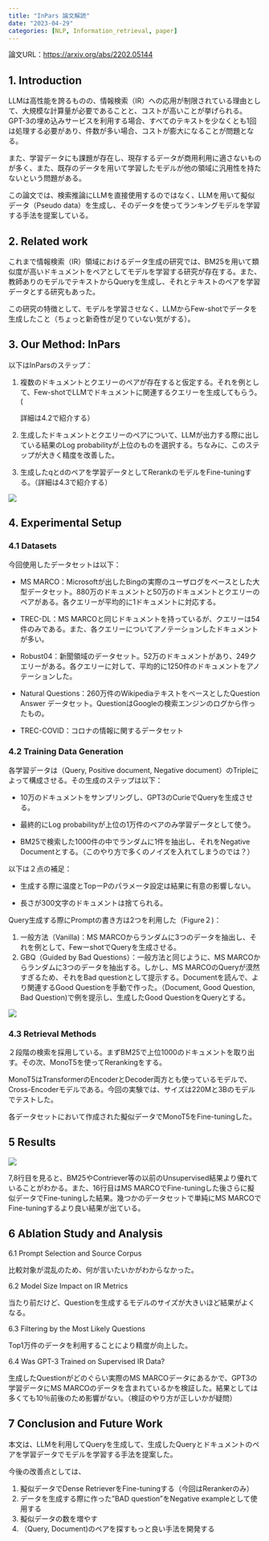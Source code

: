 ```yaml
---
title: "InPars 論文解読"
date: "2023-04-29"
categories: [NLP, Information_retrieval, paper]
---
```


論文URL：<https://arxiv.org/abs/2202.05144>

## 1. Introduction

LLMは高性能を誇るものの、情報検索（IR）への応用が制限されている理由として、大規模な計算量が必要であることと、コストが高いことが挙げられる。GPT-3の埋め込みサービスを利用する場合、すべてのテキストを少なくとも1回は処理する必要があり、件数が多い場合、コストが膨大になることが問題となる。

また、学習データにも課題が存在し、現存するデータが商用利用に適さないものが多く、また、既存のデータを用いて学習したモデルが他の領域に汎用性を持たないという問題がある。

この論文では、検索推論にLLMを直接使用するのではなく、LLMを用いて擬似データ（Pseudo data）を生成し、そのデータを使ってランキングモデルを学習する手法を提案している。

## 2. Related work

これまで情報検索（IR）領域におけるデータ生成の研究では、BM25を用いて類似度が高いドキュメントをペアとしてモデルを学習する研究が存在する。また、教師ありのモデルでテキストからQueryを生成し、それとテキストのペアを学習データとする研究もあった。

この研究の特徴として、モデルを学習させなく、LLMからFew-shotでデータを生成したこと（ちょっと新奇性が足りていない気がする）。

## 3. Our Method: InPars

以下はInParsのステップ：

1.  複数のドキュメントとクエリーのペアが存在すると仮定する。それを例として、Few-shotでLLMでドキュメントに関連するクエリーを生成してもらう。(

    詳細は4.2で紹介する）

2.  生成したドキュメントとクエリーのペアについて、LLMが出力する際に出している結果のLog probabilityが上位のものを選択する。ちなみに、このステップが大きく精度を改善した。

3.  生成したqとdのペアを学習データとしてRerankのモデルをFine-tuningする。（詳細は4.3で紹介する）

![](images/paste-1.png)

## 4. Experimental Setup

### 4.1 Datasets

今回使用したデータセットは以下：

-   MS MARCO：Microsoftが出したBingの実際のユーザログをベースとした大型データセット。880万のドキュメントと50万のドキュメントとクエリーのペアがある。各クエリーが平均的に1ドキュメントに対応する。

-   TREC-DL：MS MARCOと同じドキュメントを持っているが、クエリーは54件のみである。また、各クエリーについてアノテーションしたドキュメントが多い。

-   Robust04：新聞領域のデータセット。52万のドキュメントがあり、249クエリーがある。各クエリーに対して、平均的に1250件のドキュメントをアノテーションした。

-   Natural Questions：260万件のWikipediaテキストをベースとしたQuestion Answer データセット。QuestionはGoogleの検索エンジンのログから作ったもの。

-   TREC-COVID：コロナの情報に関するデータセット

### 4.2 Training Data Generation

各学習データは（Query, Positive document, Negative document）のTripleによって構成させる。その生成のステップは以下：

-   10万のドキュメントをサンプリングし、GPT3のCurieでQueryを生成させる。

-   最終的にLog probabilityが上位の1万件のペアのみ学習データとして使う。

-   BM25で検索した1000件の中でランダムに1件を抽出し、それをNegative Documentとする。（このやり方で多くのノイズを入れてしまうのでは？）

以下は２点の補足：

-   生成する際に温度とTopーPのパラメータ設定は結果に有意の影響しない。

-   長さが300文字のドキュメントは捨てられる。

Query生成する際にPromptの書き方は2つを利用した（Figure２)：

1.  一般方法（Vanilla)：MS MARCOからランダムに3つのデータを抽出し、それを例として、FewーshotでQueryを生成させる。
2.  GBQ（Guided by Bad Questions）：一般方法と同じように、MS MARCOからランダムに3つのデータを抽出する。しかし、MS MARCOのQueryが漠然すぎるため、それをBad questionとして提示する。Documentを読んで、より関連するGood Questionを手動で作った。（Document, Good Question, Bad Question)で例を提示し、生成したGood QuestionをQueryとする。

![](images/Untitled.png)

### 4.3 Retrieval Methods

２段階の検索を採用している。まずBM25で上位1000のドキュメントを取り出す。その次、MonoT5を使ってRerankingをする。

MonoT5はTransformerのEncoderとDecoder両方とも使っているモデルで、Cross-Encoderモデルである。今回の実験では、サイズは220Mと3Bのモデルでテストした。

各データセットにおいて作成された擬似データでMonoT5をFine-tuningした。

## 5 Results

![](images/Untitled%201.png)

7,8行目を見ると、BM25やContriever等の以前のUnsupervised結果より優れていることがわかる。また、16行目はMS MARCOでFine-tuningした後さらに擬似データでFine-tuningした結果。幾つかのデータセットで単純にMS MARCOでFine-tuningするより良い結果が出ている。

## 6 Ablation Study and Analysis

6.1 Prompt Selection and Source Corpus

比較対象が混乱のため、何が言いたいかがわからなかった。

6.2 Model Size Impact on IR Metrics

当たり前だけど、Questionを生成するモデルのサイズが大きいほど結果がよくなる。

6.3 Filtering by the Most Likely Questions

Top1万件のデータを利用することにより精度が向上した。

6.4 Was GPT-3 Trained on Supervised IR Data?

生成したQuestionがどのぐらい実際のMS MARCOデータにあるかで、GPT3の学習データにMS MARCOのデータを含まれているかを検証した。結果としては多くても10％前後のため影響がない。（検証のやり方が正しいかが疑問）

## 7 Conclusion and Future Work

本文は、LLMを利用してQueryを生成して、生成したQueryとドキュメントのペアを学習データでモデルを学習する手法を提案した。

今後の改善点としては、

1.  擬似データでDense RetrieverをFine-tuningする（今回はRerankerのみ）
2.  データを生成する際に作った"BAD question"をNegative exampleとして使用する
3.  擬似データの数を増やす
4.  （Query, Document)のペアを探すもっと良い手法を開発する